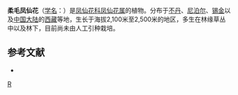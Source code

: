 {{Speciesbox 
| taxon = Impatiens puberula
| authority = DC.
}}
'''柔毛凤仙花'''（[[学名|学名]]：{{lang|la|''Impatiens puberula''}}）是[[凤仙花科|凤仙花科]][[凤仙花属|凤仙花属]]的植物。分布于[[不丹|不丹]]、[[尼泊尔|尼泊尔]]、[[锡金|锡金]]以及[[中国大陆|中国大陆]]的[[西藏|西藏]]等地，生长于海拔2,100米至2,500米的地区，多生在林缘草丛中以及林下，目前尚未由人工引种栽培。

== 参考文献 ==
<div class="references-small">
* {{cite web| url =http://www.bioinfo.cn/db05/KmzwSpecies.php?action=view&id=352| title =柔毛凤仙花| work =《中国高等植物数据库全库》| publisher =中国科学院微生物研究所| author =昆明植物研究所| accessdate =2009-02-21| deadurl =yes| archiveurl =https://web.archive.org/web/20160305080051/http://www.bioinfo.cn/db05/KmzwSpecies.php?action=view&id=352| archivedate =2016-03-05}}
</div>
{{Taxonbar|from=Q11108558}}

[[Category:凤仙花属|R]]


{{植物小作品}}